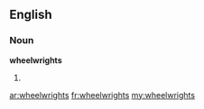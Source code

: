 ==English==

===Noun===
'''wheelwrights'''

# {{plural of|wheelwright}}

[[ar:wheelwrights]]
[[fr:wheelwrights]]
[[my:wheelwrights]]